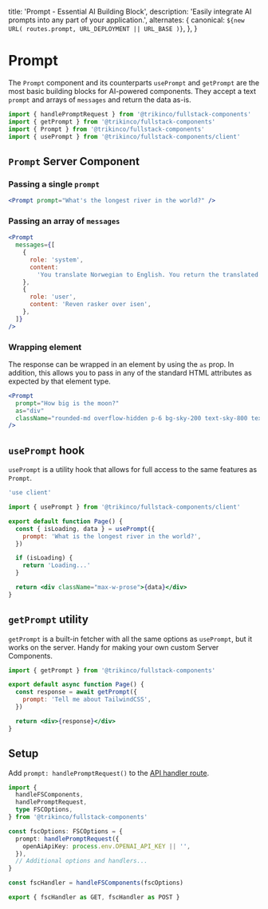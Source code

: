 
  title: 'Prompt - Essential AI Building Block',
  description:
    'Easily integrate AI prompts into any part of your application.',
  alternates: {
    canonical: `${new URL(
      routes.prompt,
      URL_DEPLOYMENT || URL_BASE
    )}`,
  },
}

# Prompt

The `Prompt` component and its counterparts `usePrompt` and `getPrompt` are the most basic building blocks for AI-powered components.
They accept a text `prompt` and arrays of `messages` and return the data as-is.

```jsx
import { handlePromptRequest } from '@trikinco/fullstack-components'
import { getPrompt } from '@trikinco/fullstack-components'
import { Prompt } from '@trikinco/fullstack-components'
import { usePrompt } from '@trikinco/fullstack-components/client'
```

## `Prompt` Server Component

### Passing a single `prompt`

<Example>
  <Prompt prompt="What's the longest river in the world?" />
</Example>

```jsx
<Prompt prompt="What's the longest river in the world?" />
```

### Passing an array of `messages`

<Example>
  <Prompt
    messages={[
      {
        role: 'system',
        content:
          'You translate Norwegian to English. You return the translated text directly',
      },
      {
        role: 'user',
        content: 'Reven rasker over isen',
      },
    ]}
  />
</Example>

```jsx
<Prompt
  messages={[
    {
      role: 'system',
      content:
        'You translate Norwegian to English. You return the translated text directly',
    },
    {
      role: 'user',
      content: 'Reven rasker over isen',
    },
  ]}
/>
```

### Wrapping element

The response can be wrapped in an element by using the `as` prop.
In addition, this allows you to pass in any of the standard HTML attributes as expected by that element type.

<Example>
  <Prompt prompt="How big is the moon?" as="div" />
</Example>

```jsx /as="div"/
<Prompt
  prompt="How big is the moon?"
  as="div"
  className="rounded-md overflow-hidden p-6 bg-sky-200 text-sky-800 text-xl"
/>
```

## `usePrompt` hook

`usePrompt` is a utility hook that allows for full access to the same features as `Prompt`.

```jsx
'use client'

import { usePrompt } from '@trikinco/fullstack-components/client'

export default function Page() {
  const { isLoading, data } = usePrompt({
    prompt: 'What is the longest river in the world?',
  })

  if (isLoading) {
    return 'Loading...'
  }

  return <div className="max-w-prose">{data}</div>
}
```

## `getPrompt` utility

`getPrompt` is a built-in fetcher with all the same options as `usePrompt`, but it works on the server. Handy for making your own custom Server Components.

```jsx title="Server Component"
import { getPrompt } from '@trikinco/fullstack-components'

export default async function Page() {
  const response = await getPrompt({
    prompt: 'Tell me about TailwindCSS',
  })

  return <div>{response}</div>
}
```

## Setup

Add `prompt: handlePromptRequest()` to the [API handler route](/docs/get-started/#setup).

```ts title="app/api/fsutils/[...fscomponents]/route.ts"
import {
  handleFSComponents,
  handlePromptRequest,
  type FSCOptions,
} from '@trikinco/fullstack-components'

const fscOptions: FSCOptions = {
  prompt: handlePromptRequest({
    openAiApiKey: process.env.OPENAI_API_KEY || '',
  }),
  // Additional options and handlers...
}

const fscHandler = handleFSComponents(fscOptions)

export { fscHandler as GET, fscHandler as POST }
```
